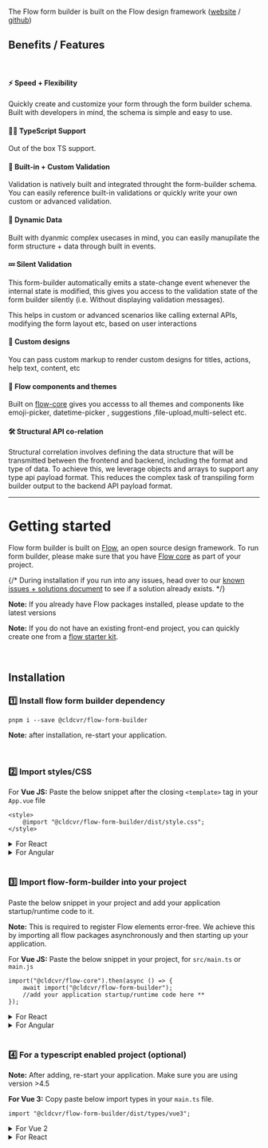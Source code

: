 
<Meta title="@cldcvr/flow-form-builder/About" />

The Flow form builder is built on the Flow design framework ([website](https://flow.cldcvr.com/) / [github](https://github.com/cldcvr/flow-core))

## Benefits / Features

<br />

#### ⚡ Speed + Flexibility

Quickly create and customize your form through the form builder schema. Built with developers in mind, the schema is simple and easy to use.

#### 👩‍💻 TypeScript Support

Out of the box TS support.

#### 🚓 Built-in + Custom Validation

Validation is natively built and integrated throught the form-builder schema. You can easily reference built-in validations or quickly write your own custom or advanced validation.

#### 🚀 Dynamic Data

Built with dyanmic complex usecases in mind, you can easily manupilate the form structure + data through built in events.

#### 💤 Silent Validation

This form-builder automatically emits a state-change event whenever the internal state is modified, this gives you access to the validation state of the form builder silently (i.e. Without displaying validation messages).

This helps in custom or advanced scenarios like calling external APIs, modifying the form layout etc, based on user interactions

#### 🎨 Custom designs

You can pass custom markup to render custom designs for titles, actions, help text, content, etc

#### 🍭 Flow components and themes

Built on [flow-core](https://github.com/cldcvr/flow-core) gives you accesss to all themes and components like emoji-picker, datetime-picker , suggestions ,file-upload,multi-select etc.

#### 🛠️ Structural API co-relation

Structural correlation involves defining the data structure that will be transmitted between the frontend and backend, including the format and type of data. To achieve this, we leverage objects and arrays to support any type api payload format. This reduces the complex task of transpiling form builder output to the backend API payload format.

<hr />

# Getting started

Flow form builder is built on [Flow](https://flow.cldcvr.com/), an open source design framework. To run form builder, please make sure that you have [Flow core](https://github.com/cldcvr/flow-core) as part of your project.

{/* During installation if you run into any issues, head over to our [known issues + solutions document](https://github.com/cldcvr/flow-form-builder/blob/main/KNOWN_SOLUTIONS.md) to see if a solution already exists. */}

**Note:** If you already have Flow packages installed, please update to the latest versions

**Note:** If you do not have an existing front-end project, you can quickly create one from a [flow starter kit](https://github.com/cldcvr/flow-core#starter-kits).

<br />

## Installation

### 1️⃣ Install flow form builder dependency

```
pnpm i --save @cldcvr/flow-form-builder
```

**Note:** after installation, re-start your application.

<br />

### 2️⃣ Import styles/CSS

For **Vue JS:**
Paste the below snippet after the closing `<template>` tag in your `App.vue` file

```
<style>
	@import "@cldcvr/flow-form-builder/dist/style.css";
</style>
```

<details>
  <summary>For React</summary>

**React:** Paste the below snippet in `src/index.tsx` or `index.jsx` file

```
import "@cldcvr/flow-form-builder/dist/style.css";
```

</details>

<details>
  <summary>For Angular</summary>

**Angular:** Add css file path in `angular.json` in `styles` property array.

```
"styles": ["@cldcvr/flow-form-builder/dist/style.css"],
```

</details>

<br />

### 3️⃣ Import flow-form-builder into your project

Paste the below snippet in your project and add your application startup/runtime code to it.

**Note:** This is required to register Flow elements error-free. We achieve this by importing all flow packages asynchronously and then starting up your application.

For **Vue JS:**
Paste the below snippet in your project, for `src/main.ts` or `main.js`

```
import("@cldcvr/flow-core").then(async () => {
	await import("@cldcvr/flow-form-builder");
	//add your application startup/runtime code here **
});
```

<details>
  <summary>For React</summary>

Paste the below snippet in your project, for `src/main.ts`

```
import("@cldcvr/flow-core").then(async () => {
	await import("@cldcvr/flow-form-builder");
	//add your application startup/runtime code here **
});
```

</details>

<details>
  <summary>For Angular</summary>

Paste the below snippet in your project, for `src/index.tsx` or `index.jsx`

</details>

<br />

### 4️⃣ For a typescript enabled project (optional)

**Note:** After adding, re-start your application. Make sure you are using version >4.5

**For Vue 3:**
Copy paste below import types in your `main.ts` file.

```
import "@cldcvr/flow-form-builder/dist/types/vue3";
```

<details>
  <summary>For Vue 2</summary>

Copy paste below import types in your `main.ts` file.

```
import "@cldcvr/flow-form-builder/dist/types/vue2";
```

</details>

<details>
  <summary>For React</summary>

**React**: Include react type in `tsconfig.json` file like below.

```
"include": ["src", "./node_modules/@cldcvr/flow-form-builder/dist/types/react.ts"]
```

</details>

<br />
